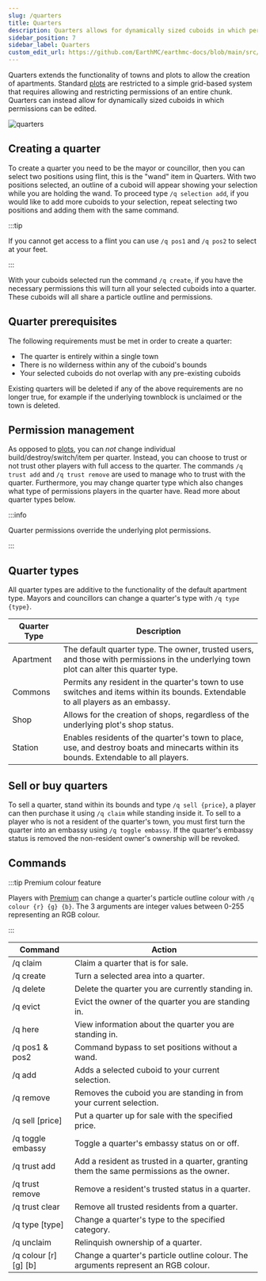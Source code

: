 ```yaml
---
slug: /quarters
title: Quarters
description: Quarters allows for dynamically sized cuboids in which permissions can be edited.
sidebar_position: 7
sidebar_label: Quarters
custom_edit_url: https://github.com/EarthMC/earthmc-docs/blob/main/src/docs/quarters.mdx
---
```


Quarters extends the functionality of towns and plots to allow the creation of apartments. Standard [plots](https://earthmc.net/docs/town#plots) are restricted to a simple grid-based system that requires allowing and restricting permissions of an entire chunk. Quarters can instead allow for dynamically sized cuboids in which permissions can be edited.

![quarters](/img/quarters.png)

## Creating a quarter

To create a quarter you need to be the mayor or councillor, then you can select two positions using flint, this is the "wand" item in Quarters. With two positions selected, an outline of a cuboid will appear showing your selection while you are holding the wand. To proceed type `/q selection add`, if you would like to add more cuboids to your selection, repeat selecting two positions and adding them with the same command.

:::tip

If you cannot get access to a flint you can use `/q pos1` and `/q pos2` to select at your feet.

:::

With your cuboids selected run the command `/q create`, if you have the necessary permissions this will turn all your selected cuboids into a quarter. These cuboids will all share a particle outline and permissions.

## Quarter prerequisites

The following requirements must be met in order to create a quarter:

- The quarter is entirely within a single town
- There is no wilderness within any of the cuboid's bounds
- Your selected cuboids do not overlap with any pre-existing cuboids

Existing quarters will be deleted if any of the above requirements are no longer true, for example if the underlying townblock is unclaimed or the town is deleted.

## Permission management

As opposed to [plots](https://earthmc.net/docs/town#plots), you can _not_ change individual build/destroy/switch/item per quarter. Instead, you can choose to trust or not trust other players with full access to the quarter. The commands `/q trust add` and `/q trust remove` are used to manage who to trust with the quarter. Furthermore, you may change quarter type which also changes what type of permissions players in the quarter have. Read more about quarter types below.

:::info

Quarter permissions override the underlying plot permissions.

:::

## Quarter types

All quarter types are additive to the functionality of the default apartment type. Mayors and councillors can change a quarter's type with `/q type {type}`.

| Quarter Type | Description                                                                                                                             |
| ------------ | --------------------------------------------------------------------------------------------------------------------------------------- |
| Apartment    | The default quarter type. The owner, trusted users, and those with permissions in the underlying town plot can alter this quarter type. |
| Commons      | Permits any resident in the quarter's town to use switches and items within its bounds. Extendable to all players as an embassy.        |
| Shop         | Allows for the creation of shops, regardless of the underlying plot's shop status.                                                      |
| Station      | Enables residents of the quarter's town to place, use, and destroy boats and minecarts within its bounds. Extendable to all players.    |

## Sell or buy quarters

To sell a quarter, stand within its bounds and type `/q sell {price}`, a player can then purchase it using `/q claim` while standing inside it. To sell to a player who is not a resident of the quarter's town, you must first turn the quarter into an embassy using `/q toggle embassy`. If the quarter's embassy status is removed the non-resident owner's ownership will be revoked.

## Commands

:::tip Premium colour feature

Players with [Premium](https://earthmc.net/docs/premium) can change a quarter's particle outline colour with `/q colour {r} {g} {b}`. The 3 arguments are integer values between 0-255 representing an RGB colour.

:::

| Command               | Action                                                                                   |
| --------------------- | ---------------------------------------------------------------------------------------- |
| /q claim              | Claim a quarter that is for sale.                                                        |
| /q create             | Turn a selected area into a quarter.                                                     |
| /q delete             | Delete the quarter you are currently standing in.                                        |
| /q evict              | Evict the owner of the quarter you are standing in.                                      |
| /q here               | View information about the quarter you are standing in.                                  |
| /q pos1 & pos2        | Command bypass to set positions without a wand.                                          |
| /q add                | Adds a selected cuboid to your current selection.                                        |
| /q remove             | Removes the cuboid you are standing in from your current selection.                      |
| /q sell [price]       | Put a quarter up for sale with the specified price.                                      |
| /q toggle embassy     | Toggle a quarter's embassy status on or off.                                             |
| /q trust add          | Add a resident as trusted in a quarter, granting them the same permissions as the owner. |
| /q trust remove       | Remove a resident's trusted status in a quarter.                                         |
| /q trust clear        | Remove all trusted residents from a quarter.                                             |
| /q type [type]        | Change a quarter's type to the specified category.                                       |
| /q unclaim            | Relinquish ownership of a quarter.                                                       |
| /q colour [r] [g] [b] | Change a quarter's particle outline colour. The arguments represent an RGB colour.       |
